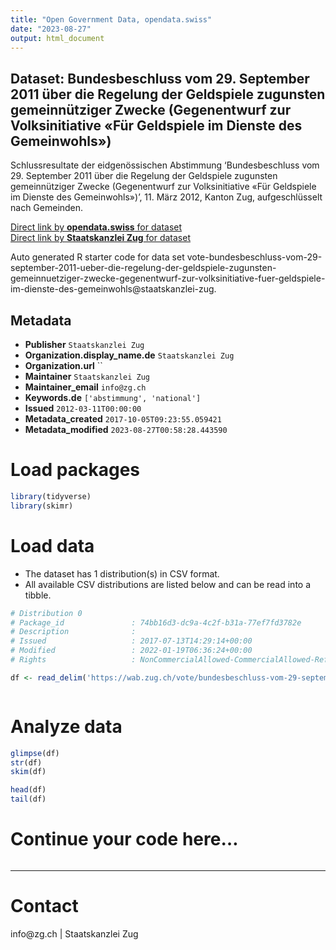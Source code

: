 ```yaml
---
title: "Open Government Data, opendata.swiss"
date: "2023-08-27"
output: html_document
---
```


## Dataset: Bundesbeschluss vom 29. September 2011 über die Regelung der Geldspiele zugunsten gemeinnütziger Zwecke (Gegenentwurf zur Volksinitiative «Für Geldspiele im Dienste des Gemeinwohls»)

Schlussresultate der eidgenössischen Abstimmung 'Bundesbeschluss vom 29. September 2011 über die Regelung der Geldspiele zugunsten gemeinnütziger Zwecke (Gegenentwurf zur Volksinitiative «Für Geldspiele im Dienste des Gemeinwohls»)', 11. März 2012, Kanton Zug, aufgeschlüsselt nach Gemeinden.

[Direct link by **opendata.swiss** for dataset](https://opendata.swiss/de/dataset/bundesbeschluss-vom-29-september-2011-uber-die-regelung-der-geldspiele-zugunsten-gemeinnutziger)<br>
[Direct link by **Staatskanzlei Zug** for dataset](https://wab.zug.ch/vote/bundesbeschluss-vom-29-september-2011-ueber-die-regelung-der-geldspiele-zugunsten-gemeinnuetziger-zwecke-gegenentwurf-zur-volksinitiative-fuer-geldspiele-im-dienste-des-gemeinwohls/data)

Auto generated R starter code for data set vote-bundesbeschluss-vom-29-september-2011-ueber-die-regelung-der-geldspiele-zugunsten-gemeinnuetziger-zwecke-gegenentwurf-zur-volksinitiative-fuer-geldspiele-im-dienste-des-gemeinwohls@staatskanzlei-zug.

## Metadata

- **Publisher** `Staatskanzlei Zug`
- **Organization.display_name.de** `Staatskanzlei Zug`
- **Organization.url** ``
- **Maintainer** `Staatskanzlei Zug`
- **Maintainer_email** `info@zg.ch`
- **Keywords.de** `['abstimmung', 'national']`
- **Issued** `2012-03-11T00:00:00`
- **Metadata_created** `2017-10-05T09:23:55.059421`
- **Metadata_modified** `2023-08-27T00:58:28.443590`


# Load packages

```r

library(tidyverse)
library(skimr)

```

# Load data

-   The dataset has 1 distribution(s) in CSV format.
-   All available CSV distributions are listed below and can be read into a tibble.

```r

# Distribution 0
# Package_id               : 74bb16d3-dc9a-4c2f-b31a-77ef7fd3782e
# Description              : 
# Issued                   : 2017-07-13T14:29:14+00:00
# Modified                 : 2022-01-19T06:36:24+00:00
# Rights                   : NonCommercialAllowed-CommercialAllowed-ReferenceRequired

df <- read_delim('https://wab.zug.ch/vote/bundesbeschluss-vom-29-september-2011-ueber-die-regelung-der-geldspiele-zugunsten-gemeinnuetziger-zwecke-gegenentwurf-zur-volksinitiative-fuer-geldspiele-im-dienste-des-gemeinwohls/data-csv')



```

# Analyze data

```r

glimpse(df)
str(df)
skim(df)

head(df)
tail(df)

```

# Continue your code here...

```r

```

------------------------------------------------------------------------

# Contact

info@zg.ch | Staatskanzlei Zug
